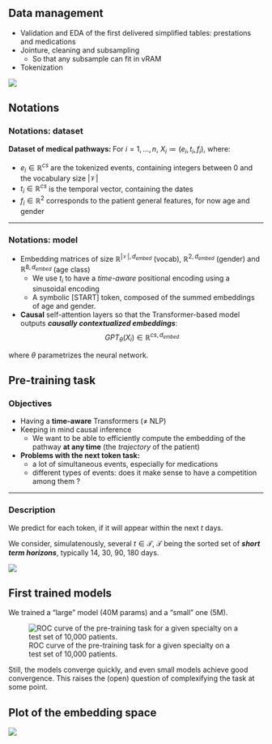 ## Data management {.unnumbered}

- Validation and EDA of the first delivered simplified tables: prestations and medications
- Jointure, cleaning and subsampling
  - So that any subsample can fit in vRAM
- Tokenization

![](images/tokenized_data.png){fig-align="center"}

## Notations {.unnumbered}
### Notations: dataset {.unnumbered}

**Dataset of medical pathways: ** For $i = 1, \dots, n$, $X_i \coloneqq (e_i, t_i, f_i)$, where:

::: {.incremental}
-  $e_i \in \mathbb{R}^{cs}$ are the tokenized events,  containing integers between $0$ and the vocabulary size $\lvert \mathcal{V} \rvert$
- $t_i \in \mathbb{R}^{cs}$ is the temporal vector, containing the dates
- $f_i \in \mathbb{R}^{2}$ corresponds to the patient general features, for now age and gender
:::

---

### Notations: model {.unnumbered}


- Embedding matrices of size $\mathbb{R}^{\lvert \mathcal{V} \rvert, d_{embed}}$ (vocab),  $\mathbb{R}^{2, d_{embed}}$ (gender) and $\mathbb{R}^{8, d_{embed}}$ (age class)
  - We use $t_i$ to have a _time-aware_ positional encoding using a sinusoidal encoding
  - A symbolic [START] token, composed of the summed embeddings of age and gender.

- **Causal** self-attention layers so that the Transformer-based model outputs ***causally contextualized embeddings***:
$$ GPT_{\theta}(X_i) \in \mathbb{R}^{cs, d_{embed}}$$

where $\theta$ parametrizes the neural network.

## Pre-training task {.unnumbered}

### Objectives {.unnumbered}

:::{.incremental}
- Having a **time-aware** Transformers ($\neq$ NLP)
- Keeping in mind causal inference
  - We want to be able to efficiently compute the embedding of the pathway **at any time** (the *trajectory* of the patient)

- **Problems with the next token task:**
  - a lot of simultaneous events, especially for medications
  - different types of events: does it make sense to have a competition among them ?
:::


---

### Description {.unnumbered}

We predict for each token, if it will appear within the next $t$ days.

 We consider, simulatenously, several $t \in \mathcal{T}$, $\mathcal{T}$ being the sorted set of ***short term horizons***, typically 14, 30, 90, 180 days.


![](images/GPT-pretraining.png)

## First trained models {.unnumbered}


We trained a "large" model (40M params) and a "small" one (5M).

![ROC curve of the pre-training task for a given specialty on a test set of 10,000 patients.](../technical_report/images/GPT_results/roc_spe_3.png)

Still, the models converge quickly, and even small models achieve good convergence. This raises the (open) question of complexifying the task at some point.

## Plot of the embedding space {.unnumbered}

![](images/embedding_space.png){fig-align="center"}
